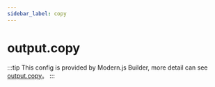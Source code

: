```yaml
---
sidebar_label: copy
---
```


# output.copy

:::tip
This config is provided by Modern.js Builder, more detail can see [output.copy](https://modernjs.dev/builder/en/api/config-output.html#outputcopy)。
:::


<Main />
